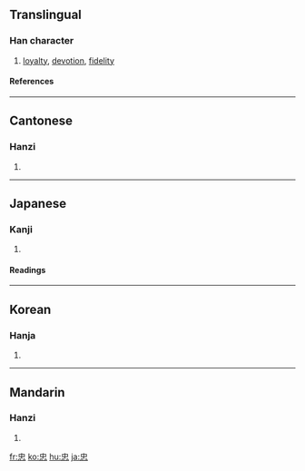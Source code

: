 ==Translingual==
===Han character===
{{Han char|rn=61|rad=心|as=04|sn=7|four=5033<sub>6</sub>|canj=中心 (LP)}}
# [[loyalty]], [[devotion]], [[fidelity]]
====References====
{{Han ref|kx=0377.130|dkj=10353|dj=0704.060|hdz=42273.150|uh=5FE0|ud=24544|bh=A9BE|bd=43454}}
----
==Cantonese==
===Hanzi===
{{yue-hanzi|jyut=|y=[[jung1]]}}
# {{defn|Cantonese}}
----
==Japanese==
===Kanji===
{{ja-kanji|grade=6|rs=心04}}
# {{defn|Japanese}} 
====Readings====
{{ja-readings|on=[[ちゅう]] (chū)|kun=[[まごころ]] (magokoro)}}
----
==Korean==
===Hanja===
{{ko-hanja|hangeul=충|eumhun=|rv=chung|mr=ch'ung|y=chwung}}
# {{defn|Korean}}
----
==Mandarin==
===Hanzi===
{{cmn-hanzi|pin=[[zhōng]] ([[zhong1]])|wg=chung<sup>1</sup>}}
# {{defn|Mandarin}}

[[fr:忠]]
[[ko:忠]]
[[hu:忠]]
[[ja:忠]]